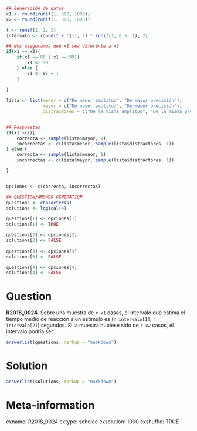 ```r
## Generación de datos
x1 <- round(runif(1, 300, 1000))
x2 <- round(runif(1, 300, 1000))

t <- runif(1, 2, 3)
intervalo <- round(t + c(-1, 1) * runif(1, 0.5, 1), 2)

## Nos aseguramos que x1 sea diferente a x2
if(x1 == x2){
    if(x1 == 80 | x1 == 99){
        x1 <- 90
    } else {
        x1 <- x1 + 1
    }
    
}

lista <- list(menor = c("De menor amplitud", "De mayor precisión"),
              mayor = c("De mayor amplitud", "De menor precisión"),
              distractores = c("De la misma amplitud", "De la misma precisión"))


## Respuestas
if(x1 >x2){
    correcta <- sample(lista$mayor, 1)
    incorrectas <- c(lista$menor, sample(lista$distractores, 1))
} else {
    correcta <- sample(lista$menor, 1)
    incorrectas <- c(lista$mayor, sample(lista$distractores, 1))

}


opciones <- c(correcta, incorrectas)

## QUESTION/ANSWER GENERATION
questions <- character(4)
solutions <- logical(4)

questions[1] <- opciones[1]
solutions[1] <- TRUE

questions[2] <- opciones[2]
solutions[2] <- FALSE
    
questions[3] <- opciones[3]
solutions[3] <- FALSE

questions[4] <- opciones[4]
solutions[4] <- FALSE
```
Question
========
**R2018_0024**.  Sobre una muestra de `r x1` casos, el intervalo que estima el tiempo medio de reacción a un estímulo es (`r intervalo[1]`, `r intervalo[2]`) segundos. Si la muestra hubiese sido de `r x2` casos, el intervalo podría ser:

```r
answerlist(questions, markup = "markdown")
```
  
Solution
========

```r
answerlist(solutions, markup = "markdown")
```

Meta-information
================
exname: R2018_0024
extype: schoice
exsolution: 1000
exshuffle: TRUE